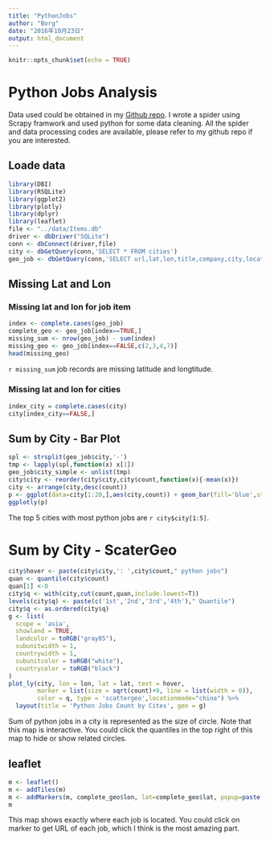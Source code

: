```yaml
---
title: "PythonJobs"
author: "Borg"
date: "2016年10月23日"
output: html_document
---
```


```r
knitr::opts_chunk$set(echo = TRUE)
```

# Python Jobs Analysis  
Data used could be obtained in my [Github repo](https://github.com/BigBorg/Scrapy-playground). I wrote a spider using Scrapy framwork and used python for some data cleaning. All the spider and data processing codes are available, please refer to my github repo if you are interested.

## Loade data
```r
library(DBI)
library(RSQLite)
library(ggplot2)
library(plotly)
library(dplyr)
library(leaflet)
file <- "../data/Items.db"
driver <- dbDriver("SQLite")
conn <- dbConnect(driver,file)
city <- dbGetQuery(conn,'SELECT * FROM cities')
geo_job <- dbGetQuery(conn,'SELECT url,lat,lon,title,company,city,location  FROM geo_job INNER JOIN jobs ON geo_job.id_foreign==jobs.id')
```

## Missing Lat and Lon
### Missing lat and lon for job item
```r
index <- complete.cases(geo_job)
complete_geo <- geo_job[index==TRUE,]
missing_sum <- nrow(geo_job) - sum(index)
missing_geo <- geo_job[index==FALSE,c(2,3,4,7)]
head(missing_geo)
```
`r missing_sum` job records are missing latitude and longtitude.

### Missing lat and lon for cities
```r
index_city = complete.cases(city)
city[index_city==FALSE,]
```

## Sum by City - Bar Plot
```r
spl <- strsplit(geo_job$city,'-') 
tmp <- lapply(spl,function(x) x[1])
geo_job$city_simple <- unlist(tmp)
city$city <- reorder(city$city,city$count,function(x){-mean(x)})
city <- arrange(city,desc(count))
p <- ggplot(data=city[1:20,],aes(city,count)) + geom_bar(fill='blue',stat = "identity") + labs(x="City",y="Count",title="Python Jobs Count by City")
ggplotly(p)
```
The top 5 cities with most python jobs are `r city$city[1:5]`.

# Sum by City - ScaterGeo
```r
city$hover <- paste(city$city,': ',city$count," python jobs")
quan <- quantile(city$count)
quan[1] <-0
city$q <- with(city,cut(count,quan,include.lowest=T))
levels(city$q) <- paste(c('1st','2nd','3rd','4th')," Quantile")
city$q <- as.ordered(city$q)
g <- list(
  scope = 'asia',
  showland = TRUE,
  landcolor = toRGB("gray85"),
  subunitwidth = 1,
  countrywidth = 1,
  subunitcolor = toRGB("white"),
  countrycolor = toRGB("black")
)
plot_ly(city, lon = lon, lat = lat, text = hover,
        marker = list(size = sqrt(count)+9, line = list(width = 0)),
        color = q, type = 'scattergeo',locationmode="china") %>%
  layout(title = 'Python Jobs Count by Cites', geo = g)
```
Sum of python jobs in a city is represented as the size of circle. Note that this map is interactive. You could click the quantiles in the top right of this map to hide or show related circles.

## leaflet
```r
m <- leaflet() 
m <- addTiles(m) 
m <- addMarkers(m, complete_geo$lon, lat=complete_geo$lat, popup=paste('<br>',"<a href='", complete_geo$url, "'>" , complete_geo$title,"</a>",'<br>',complete_geo$company))
m
```
This map shows exactly where each job is located. You could click on marker to get URL of each job, which I think is the most amazing part.